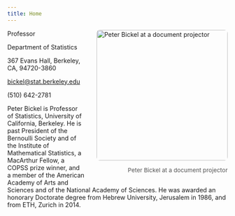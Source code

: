```yaml
---
title: Home
---
```


<img src="images/projector.jpg" alt="Peter Bickel at a document projector" style="float:right; margin:0 0 1em 2em; width:300px; border-radius:8px;" />
<p style="float:right; clear:right; margin:0 0 2em 2em; font-size:0.95em; color:#555; text-align:right; width:300px;">Peter Bickel at a document projector</p>

Professor

Department of Statistics

367 Evans Hall, Berkeley, CA, 94720-3860

[bickel@stat.berkeley.edu](mailto:bickel@stat.berkeley.edu)

\(510\) 642-2781

Peter Bickel is Professor of Statistics, University of California, Berkeley. He is past President of the Bernoulli Society and of the Institute of Mathematical Statistics, a MacArthur Fellow, a COPSS prize winner, and a member of the American Academy of Arts and Sciences and of the National Academy of Sciences. He was awarded an honorary Doctorate degree from Hebrew University, Jerusalem in 1986, and from ETH, Zurich in 2014.


